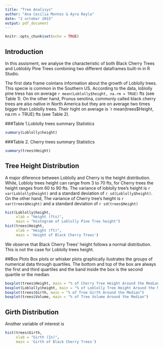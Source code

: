 ```yaml
---
title: "Tree Analisys"
author: "Ana Cecilia Montes & Ayra Reyla"
date: "2 october 2015"
output: pdf_document
---
```


```r
knitr::opts_chunk$set(echo = TRUE)
```

## Introduction

In this assisment, we analyse the characteristic of both Black Cherry Trees and Loblobly Pine Trees combining two different dataframes built-in  in R Studio. 

  The first data frame cointans information about the growth of Loblolly trees. This specie is common in the Southern US. According to the data, loblolly pine tress has on average `r mean(Loblolly$height, na.rm = TRUE)` fts (see Table 1). On the other hand, Prunus serotina, commonly called black cherry trees are also native in North America but they are on average two times bigger than Loblolly trees. Their hight on average is `r mean(trees$Height, na.rm = TRUE) fts (see Table 2).  

###Table 1.Loblolly trees summary Statistics 
```r
summary(Loblolly$height)
```
###Table 2. Cherry trees summary Statistics 
```r
summary(trees$Height)
```
## Tree Height Distribution
A major diference between Loblolly and Cherry is the height distribution. While, Lobloly trees height can range from 3 to 70 fts, for Cherry trees the height ranges from 60 to 90 fts. The variance of loblolly tree's height is `r var(Loblolly$height)` and a standard deviation of `r sd(Loblolly$height)`. On the other hand, The variance of Cherry tree's height is `r var(trees$Height)` and a standard deviation of `r sd(trees$Height)`

```r
hist(Loblolly$height, 
     xlab = "Height (fts)", 
     main = "Histogram of Loblolly Pine Tree height")
hist(trees$Height, 
     xlab = "Height (ft)", 
     main = 'Height of Black Cherry Trees')
```
We observe that Black Cherry Trees' height follows a normal distribution. This is not the case for Loblolly trees height.

##Box Plots
Box plots or whisker plots graphically ilustrates the groups of numerical data through quartiles. The bottom and top of the box are always the first and third quartiles and the band inside the box is the second quartile or the median. 

```r
boxplot(trees$Height, main = "% of Cherry Tree Height Around the Median")
boxplot(Loblolly$height, main = "% of Loblolly Tree Height Around the Median")
boxplot(trees$Girth, main = "% of Tree Girth Around the Median")
boxplot(trees$Volume, main = "% of Tree Volume Around the Median")
```

## Girth Distribution
Another variable of interest is 

```r
hist(trees$Girth, 
     xlab = "Girth (In)", 
     main = 'Girth of Black Cherry Trees')
```
